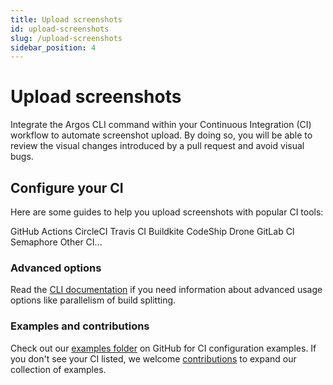 ```yaml
---
title: Upload screenshots
id: upload-screenshots
slug: /upload-screenshots
sidebar_position: 4
---
```



# Upload screenshots

Integrate the Argos CLI command within your Continuous Integration (CI) workflow to automate screenshot upload.
By doing so, you will be able to review the visual changes introduced by a pull request and avoid visual bugs.

## Configure your CI

Here are some guides to help you upload screenshots with popular CI tools:

<Cards>
  <LinkCard to="/github-actions" image={githubLogo}>
    GitHub Actions
  </LinkCard>
  <LinkCard to="/circle-ci" image={circleCiLogo}>
    CircleCI
  </LinkCard>
  <LinkCard to="/travis-ci" image={travisLogo}>
    Travis CI
  </LinkCard>
  <LinkCard to="/buildkite" image={buildkiteLogo}>
    Buildkite
  </LinkCard>
  <LinkCard to="/codeship" image={codeshipLogo}>
    CodeShip
  </LinkCard>
  <LinkCard to="/drone-ci" image={droneLogo}>
    Drone
  </LinkCard>
  <LinkCard to="/gitlab-ci" image={gitlabLogo}>
    GitLab CI
  </LinkCard>
  <LinkCard to="/semaphore-ci" image={semaphoreLogo}>
    Semaphore
  </LinkCard>
  <LinkCard to="/semaphore-ci">Other CI...</LinkCard>
</Cards>

<HelpSection />

### Advanced options

Read the [CLI documentation](/argos-cli#advanced-usage) if you need information about advanced usage options like parallelism of build splitting.

### Examples and contributions

Check out our [examples folder](https://github.com/argos-ci/argos/tree/main/examples) on GitHub for CI configuration examples. If you don't see your CI listed, we welcome [contributions](https://github.com/argos-ci/argos/blob/main/CONTRIBUTING.md) to expand our collection of examples.

<Enjoy />
